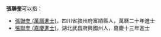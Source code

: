 '''張聯奎'''可以指：
* [[張聯奎_(萬曆進士)|張聯奎 (萬曆進士)]]，四川省敘州府富順縣人，萬曆二十年進士
* [[張聯奎_(嘉慶進士)|張聯奎 (嘉慶進士)]]，湖北武昌府興國州人，嘉慶十三年進士

{{Disambig|L|cat=三字张姓人名消歧义}}